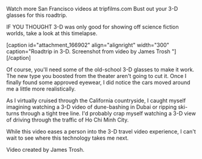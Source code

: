 Watch more San Francisco videos at tripfilms.com
Bust out your 3-D glasses for this roadtrip.

IF YOU THOUGHT 3-D was only good for showing off science fiction worlds, take a look at this timelapse. 

[caption id="attachment_166902" align="alignright" width="300" caption="Roadtrip in 3-D. Screenshot from video by James Trosh  "][/caption]

Of course, you'll need some of the old-school 3-D glasses to make it work. The new type you boosted from the theater aren't going to cut it. Once I finally found some approved eyewear, I did notice the cars moved around me a little more realistically. 

As I virtually cruised through the California countryside, I caught myself imagining watching a 3-D video of dune-bashing in Dubai or ripping ski-turns through a tight tree line. I'd probably crap myself watching a 3-D view of driving through the traffic of Ho Chi Minh City. 

While this video eases a person into the 3-D travel video experience, I can't wait to see where this technology takes me next.


Video created by James Trosh.
